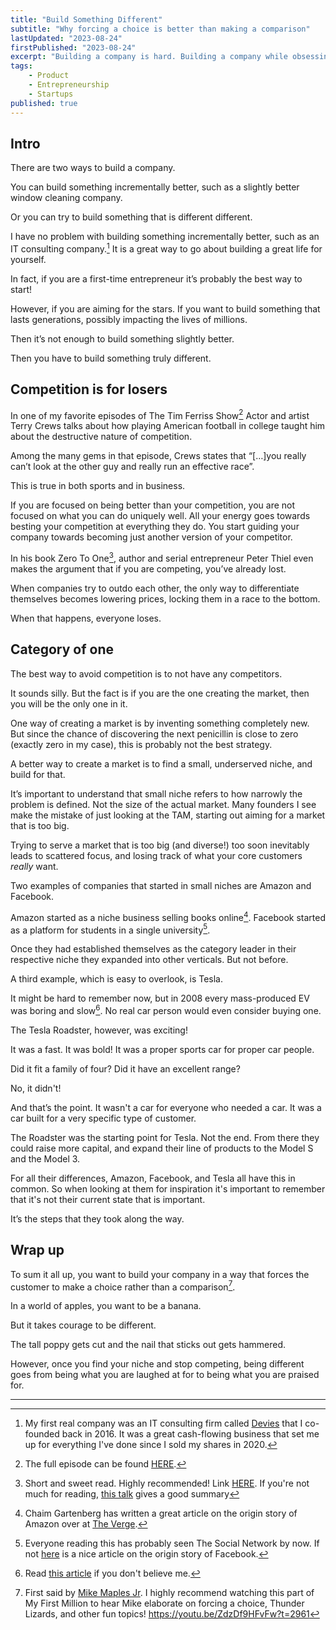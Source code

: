 ```yaml
---
title: "Build Something Different"
subtitle: "Why forcing a choice is better than making a comparison"
lastUpdated: "2023-08-24"
firstPublished: "2023-08-24"
excerpt: "Building a company is hard. Building a company while obsessing over competition is even harder. Stop competing and build something different!"
tags:
    - Product
    - Entrepreneurship
    - Startups
published: true
---
```



## Intro

There are two ways to build a company. 

You can build something incrementally better, such as a slightly better window cleaning company. 

Or you can try to build something that is different different. 

I have no problem with building something incrementally better, such as an IT consulting company.[^1] It is a great way to go about building a great life for yourself. 

In fact, if you are a first-time entrepreneur it’s probably the best way to start!

However, if you are aiming for the stars. If you want to build something that lasts generations, possibly impacting the lives of millions. 

Then it’s not enough to build something slightly better.

Then you have to build something truly different.

## Competition is for losers

In one of my favorite episodes of The Tim Ferriss Show[^2] Actor and artist Terry Crews talks about how playing American football in college taught him about the destructive nature of competition.

Among the many gems in that episode, Crews states that “[…]you really can’t look at the other guy and really run an effective race”. 

This is true in both sports and in business.

If you are focused on being better than your competition, you are not focused on what you can do uniquely well. All your energy goes towards besting your competition at everything they do. You start guiding your company towards becoming just another version of your competitor.

In his book Zero To One[^3], author and serial entrepreneur Peter Thiel even makes the argument that if you are competing, you’ve already lost. 

When companies try to outdo each other, the only way to differentiate themselves becomes lowering prices, locking them in a race to the bottom. 

When that happens, everyone loses.

## Category of one

The best way to avoid competition is to not have any competitors. 

It sounds silly. But the fact is if you are the one creating the market, then you will be the only one in it.

One way of creating a market is by inventing something completely new. But since the chance of discovering the next penicillin is close to zero (exactly zero in my case), this is probably not the best strategy. 

A better way to create a market is to find a small, underserved niche, and build for that.

It’s important to understand that small niche refers to how narrowly the problem is defined. Not the size of the actual market. Many founders I see make the mistake of just looking at the TAM, starting out aiming for a market that is too big.

Trying to serve a market that is too big (and diverse!) too soon inevitably leads to scattered focus, and losing track of what your core customers _really_ want.

Two examples of companies that started in small niches are Amazon and Facebook. 

Amazon started as a niche business selling books online[^4]. Facebook started as a platform for students in a single university[^5].  

Once they had established themselves as the category leader in their respective niche they expanded into other verticals. But not before.

A third example, which is easy to overlook, is Tesla. 

It might be hard to remember now, but in 2008 every mass-produced EV was boring and slow[^6]. No real car person would even consider buying one. 

The Tesla Roadster, however, was exciting!

It was a fast. It was bold! It was a proper sports car for proper car people.

Did it fit a family of four? Did it have an excellent range? 

No, it didn't! 

And that’s the point. It wasn't a car for everyone who needed a car. It was a car built for a very specific type of customer.

The Roadster was the starting point for Tesla. Not the end. From there they could raise more capital, and expand their line of products to the Model S and the Model 3.

For all their differences, Amazon, Facebook, and Tesla all have this in common. So when looking at them for inspiration it's important to remember that it's not their current state that is important.

It’s the steps that they took along the way.

## Wrap up

To sum it all up, you want to build your company in a way that forces the customer to make a choice rather than a comparison[^7]. 

In a world of apples, you want to be a banana.

But it takes courage to be different. 

The tall poppy gets cut and the nail that sticks out gets hammered. 

However, once you find your niche and stop competing, being different goes from being what you are laughed at for to being what you are praised for.

---

[^1]: My first real company was an IT consulting firm called [Devies](https://devies.se) that I co-founded back in 2016. It was a great cash-flowing business that set me up for everything I've done since I sold my shares in 2020.

[^2]: The full episode can be found [HERE](https://tim.blog/2017/12/20/terry-crews-how-to-have-do-and-be-all-you-want/).

[^3]: Short and sweet read. Highly recommended! Link [HERE](https://amzn.to/3jFk0dT). If you're not much for reading, [this talk](https://www.youtube.com/watch?v=rFZrL1RiuVI) gives a good summary 

[^4]: Chaim Gartenberg has written a great article on the origin story of Amazon over at [The Verge](https://www.theverge.com/2021/2/3/22264551/jeff-bezos-amazon-history-timeline-look-back-company).

[^5]: Everyone reading this has probably seen The Social Network by now. If not [here](https://www.thoughtco.com/who-invented-facebook-1991791) is a nice article on the origin story of Facebook.

[^6]: Read [this article](https://venturebeat.com/enterprise/electric-cars-disappointed-in-2008-and-2009-wont-be-different/) if you don't believe me.

[^7]: First said by [Mike Maples Jr](https://twitter.com/m2jr). I highly recommend watching this part of My First Million to hear Mike elaborate on forcing a choice, Thunder Lizards, and other fun topics! https://youtu.be/ZdzDf9HFvFw?t=2961
